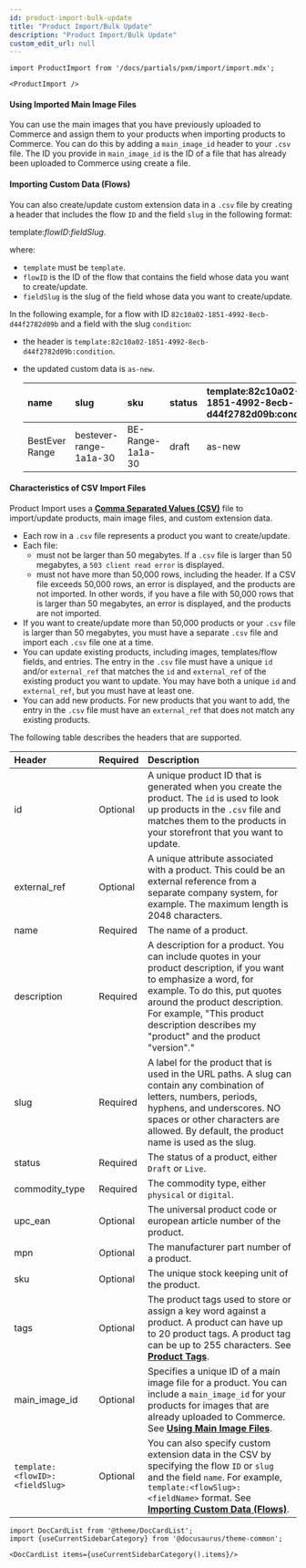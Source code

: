 ```yaml
---
id: product-import-bulk-update
title: "Product Import/Bulk Update"
description: "Product Import/Bulk Update"
custom_edit_url: null
---
```




```mdx-code-block
import ProductImport from '/docs/partials/pxm/import/import.mdx';

<ProductImport />
```

#### Using Imported Main Image Files

You can use the main images that you have previously uploaded to Commerce and assign them to your products when importing products to Commerce. You can do this by adding a `main_image_id` header to your `.csv` file. The ID you provide in `main_image_id` is the ID of a file that has already been uploaded to Commerce using create a file.

#### Importing Custom Data (Flows)

You can also create/update custom extension data in a `.csv` file by creating a header that includes the flow `ID` and the field `slug` in the following format: 

template:*flowID*:*fieldSlug*.

where:

- `template` must be `template`.
- `flowID` is the ID of the flow that contains the field whose data you want to create/update.
- `fieldSlug` is the slug of the field whose data you want to create/update.

In the following example, for a flow with ID `82c10a02-1851-4992-8ecb-d44f2782d09b` and a field with the slug `condition`:

- the header is `template:82c10a02-1851-4992-8ecb-d44f2782d09b:condition`.
- the updated custom data is `as-new`.

    | name | slug | sku | status | template:82c10a02-1851-4992-8ecb-d44f2782d09b:condition |
    | :--- | :--- | :--- | :--- | :--- |
    | BestEver Range | bestever-range-1a1a-30 | BE-Range-1a1a-30 | draft | as-new |

#### Characteristics of CSV Import Files

Product Import uses a [**Comma Separated Values (CSV)**](#characteristics-of-csv-import-files) file to import/update products, main image files, and custom extension data. 

- Each row in a `.csv` file represents a product you want to create/update. 
- Each file:
    - must not be larger than 50 megabytes. If a `.csv` file is larger than 50 megabytes, a `503 client read error` is displayed.
    - must not have more than 50,000 rows, including the header. If a CSV file exceeds 50,000 rows, an error is displayed, and the products are not imported.
    In other words, if you have a file with 50,000 rows that is larger than 50 megabytes, an error is displayed, and the products are not imported.
- If you want to create/update more than 50,000 products or your `.csv` file is larger than 50 megabytes, you must have a separate `.csv` file and import each `.csv` file one at a time.
- You can update existing products, including images, templates/flow fields, and entries. The entry in the `.csv` file must have a unique `id` and/or `external_ref` that matches the `id` and `external_ref` of the existing product you want to update. You may have both a unique `id` and `external_ref`, but you must have at least one.
- You can add new products. For new products that you want to add, the entry in the `.csv` file must have an `external_ref` that does not match any existing products.

The following table describes the headers that are supported.

| Header | Required | Description  |
|:---- |:---------|:--|
| id                              | Optional | A unique product ID that is generated when you create the product. The `id` is used to look up products in the `.csv` file and matches them to the products in your storefront that you want to update.                                                                                                                                                                                                       |
| external_ref                    | Optional | A unique attribute associated with a product. This could be an external reference from a separate company system, for example. The maximum length is 2048 characters.                                                                                                                                                                                                                                         |
| name                            | Required | The name of a product.                                                                                                                                                                                                                                                                                                                                                                                        |
| description                     | Required | A description for a product. You can include quotes in your product description, if you want to emphasize a word, for example. To do this, put quotes around the product description. For example, "This product description describes my "product" and the product "version"."                                                                                                                               |
| slug                            | Required | A label for the product that is used in the URL paths. A slug can contain any combination of letters, numbers, periods, hyphens, and underscores. NO spaces or other characters are allowed. By default, the product name is used as the slug.                                                                                                                                                                |
| status                          | Required | The status of a product, either `Draft` or `Live`.                                                                                                                                                                                                                                                                                                                                                            |
| commodity_type                  | Required | The commodity type, either `physical` or `digital`.                                                                                                                                                                                                                                                                                                                                                           |
| upc_ean                         | Optional | The universal product code or european article number of the product.                                                                                                                                                                                                                                                                                                                                         |
| mpn                             | Optional | The manufacturer part number of a product.                                                                                                                                                                                                                                                                                                                                                                    |
| sku                             | Optional | The unique stock keeping unit of the product.                                                                                                                                                                                                                                                                                                                                                                 |
| tags                             | Optional | The product tags used to store or assign a key word against a product. A product can have up to 20 product tags. A product tag can be up to 255 characters. See [**Product Tags**](/docs/api/pxm/products/product-tags).
| main_image_id                   | Optional | Specifies a unique ID of a main image file for a product. You can include a `main_image_id` for your products for images that are already uploaded to Commerce. See [**Using Main Image Files**](#importing-custom-data-flows).                                                                                                                                                                                        |
| `template:<flowID>:<fieldSlug>` | Optional | You can also specify custom extension data in the CSV by specifying the flow `ID` or `slug` and the field `name`. For example, `template:<flowSlug>:<fieldName>` format. See [**Importing Custom Data (Flows)**](#importing-custom-data-flows). |




```mdx-code-block
import DocCardList from '@theme/DocCardList';
import {useCurrentSidebarCategory} from '@docusaurus/theme-common';

<DocCardList items={useCurrentSidebarCategory().items}/>
```
      